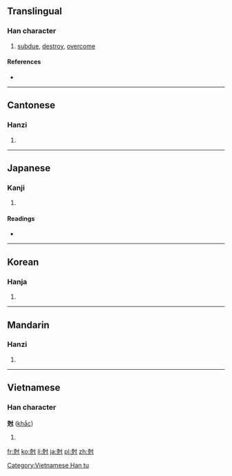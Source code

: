 {{also|剋}}
==Translingual==

===Han character===
{{Han char|rn=41|rad=寸|as=07|sn=10|four=|canj=十山木戈 (JUDI)}}

# [[subdue]], [[destroy]], [[overcome]]

====References====
* {{Han ref|kx=0294.140|dkj=07435|dj=0583.010|hdz=10506.060|uh=5C05|ud=23557}}

----

==Cantonese==

===Hanzi===
{{yue-hanzi|jyut=[[hak1]]|y=hak1}}

# {{defn|lang=yue|sort=寸07}}

----

==Japanese==

===Kanji===
{{ja-kanji|grade=|rs=寸07}}

# {{defn|lang=ja|sort=寸07}}

====Readings====
* {{ja-readings|on=[[こく]] (koku)|kun=[[かつ]] (katsu)}}

----

==Korean==

===Hanja===
{{ko-hanja|hangeul=극|rv=geuk|mr=kŭk}}

# {{defn|lang=ko|sort=寸07}}

----

==Mandarin==

===Hanzi===
{{cmn-hanzi|pin=[[kè]] ([[ke4]]), [[jiàng]] ([[jiang4]]), [[qiāng]] ([[qiang1]])|wg=k'o<sup>4</sup>, chiang<sup>4</sup>, ch'iang<sup>1</sup>}}

# {{defn|lang=cmn|sort=寸07}}

----

==Vietnamese==

===Han character===
'''尅''' ([[khắc]])

# {{defn|lang=vi}}

[[Category:Vietnamese Han tu]]

[[fr:尅]]
[[ko:尅]]
[[li:尅]]
[[ja:尅]]
[[pl:尅]]
[[zh:尅]]
